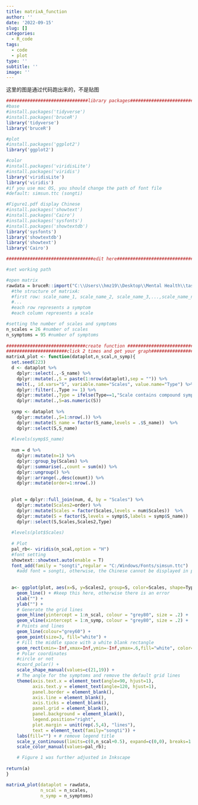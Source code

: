 ```yaml
---
title: matrixA_function
author: ''
date: '2022-09-15'
slug: []
categories:
  - R_code
tags:
  - code
  - plot
type: ''
subtitle: ''
image: ''
---
```


这里的图是通过代码跑出来的，不是贴图    

```r
###############################library packages#############################
#base
#install.packages('tidyverse')
#install.packages('bruceR')
library('tidyverse')
library('bruceR')

#plot
#install.packages('ggplot2')
library('ggplot2')

#color
#install.packages('viridisLite')
#install.packages('viridis')
library('viridisLite')
library('viridis')
#if you use mac OS, you should change the path of font file
#default: simsun.ttc (songti)

#Figure1.pdf display Chinese
#install.packages('showtext')
#install.packages('Cairo')
#install.packages('sysfonts')
#install.packages('showtextdb')
library('sysfonts')
library('showtextdb')
library('showtext')
library('Cairo')

#################################edit here##################################

#set working path

#open matrix
rawdata = bruceR::import("C:\\Users\\hmz19\\Desktop\\Mental Health\\task\\task11\\data\\depression_matrix_a_0.xlsx")  #Load data for plot (difference between specific and compound symptoms)
  #the structure of matrixA: 
  #first row: scale_name_1, scale_name_2, scale_name_3,...,scale_name_n,S_name
  #...
  #each row represents a symptom
  #each column represents a scale

#setting the number of scales and symptoms 
n_scales = 26 #number of scales
n_symptoms = 95 #number of symptoms
  
##############################create function ##############################
#######################click 2 times and get your graph#####################
matrixA_plot <- function(dataplot,n_scal,n_symp){
  set.seed(223)
  d <- dataplot %>%
    dplyr::select(.,-S_name) %>%
    dplyr::mutate(.,S = paste(1:nrow(dataplot),sep = "")) %>%
    melt(., id.vars="S", variable.name="Scales", value.name="Type") %>%
    dplyr::filter(.,Type >= 1) %>%
    dplyr::mutate(.,Type = ifelse(Type==1,"Scale contains compound symptom","Scale contains specific symptom")) %>%
    dplyr::mutate(.,S=as.numeric(S))
    
  symp <- dataplot %>%
    dplyr::mutate(.,S=1:nrow(.)) %>%
    dplyr::mutate(S_name = factor(S_name,levels = .$S_name))  %>%
    dplyr::select(S,S_name)
    
  #levels(symp$S_name)
    
  num = d %>%
    dplyr::mutate(n=1) %>%
    dplyr::group_by(Scales) %>%
    dplyr::summarise(.,count = sum(n)) %>%
    dplyr::ungroup() %>%
    dplyr::arrange(.,desc(count)) %>%
    dplyr::mutate(order=1:nrow(.))
    
    
  plot = dplyr::full_join(num, d, by = "Scales") %>%
    dplyr::mutate(Scales2=order) %>%
    dplyr::mutate(Scales = factor(Scales,levels = num$Scales))  %>%
    dplyr::mutate(S = factor(S,levels = symp$S,labels = symp$S_name))  %>%
    dplyr::select(S,Scales,Scales2,Type)
    
  #levels(plot$Scales)
    
  # Plot
  pal_rb<- viridis(n_scal,option = "H")
  #font setting
  showtext::showtext.auto(enable = T)
  font_add(family = "songti",regular = "C:/Windows/Fonts/simsun.ttc") 
    #add font = songti, otherwise, the Chinese cannot be displayed in pdf
    
    
  a<- ggplot(plot, aes(x=S, y=Scales2, group=S, color=Scales, shape=Type, rev=F)) +
    geom_line() + #keep this here, otherwise there is an error 
    xlab("") +
    ylab("") +
    # Generate the grid lines
    geom_hline(yintercept = 1:n_scal, colour = "grey80", size = .2) +
    geom_vline(xintercept = 1:n_symp, colour = "grey80", size = .2) +
    # Points and lines
    geom_line(colour="grey60") +
    geom_point(size=3, fill="white") +
    # Fill the middle space with a white blank rectangle
    geom_rect(xmin=-Inf,xmax=Inf,ymin=-Inf,ymax=.6,fill="white", color=NA) +
    # Polar coordinates 
    #circle or not
    #coord_polar() +
    scale_shape_manual(values=c(21,19)) +
    # The angle for the symptoms and remove the default grid lines
    theme(axis.text.x = element_text(angle=90, hjust=1),
          axis.text.y = element_text(angle=120, hjust=1),
          panel.border = element_blank(),
          axis.line = element_blank(),
          axis.ticks = element_blank(),
          panel.grid = element_blank(),
          panel.background = element_blank(),
          legend.position="right",
          plot.margin = unit(rep(.5,4), "lines"),
          text = element_text(family="songti")) +
    labs(fill="") + # remove legend title
    scale_y_continuous(limits=c(0,n_scal+0.5), expand=c(0,0), breaks=1:n_scal, labels=levels(plot$Scales))+
    scale_color_manual(values=pal_rb);  

    # Figure 1 was further adjusted in Inkscape
    
return(a)
}

matrixA_plot(dataplot = rawdata,
             n_scal = n_scales,
             n_symp = n_symptoms)  

```